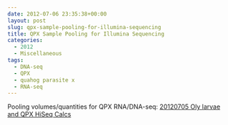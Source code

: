 ```yaml
---
date: 2012-07-06 23:35:38+00:00
layout: post
slug: qpx-sample-pooling-for-illumina-sequencing
title: QPX Sample Pooling for Illumina Sequencing
categories:
  - 2012
  - Miscellaneous
tags:
  - DNA-seq
  - QPX
  - quahog parasite x
  - RNA-seq
---
```


Pooling volumes/quantities for QPX RNA/DNA-seq:
[
20120705 Oly larvae and QPX HiSeq Calcs](https://docs.google.com/spreadsheet/ccc?key=0AmS_90rPaQMzdG83MFVDZVc3V2lIRzVjcUlxenN6VEE&usp=sharing)
